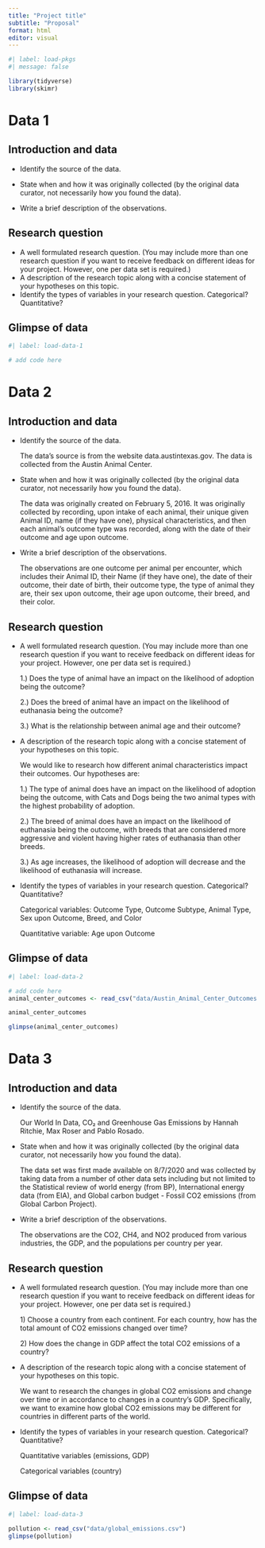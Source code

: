 ```yaml
---
title: "Project title"
subtitle: "Proposal"
format: html
editor: visual
---
```


```r
#| label: load-pkgs
#| message: false

library(tidyverse)
library(skimr)
```

# Data 1

## Introduction and data

-   Identify the source of the data.

-   State when and how it was originally collected (by the original data curator, not necessarily how you found the data).

-   Write a brief description of the observations.

## Research question

-   A well formulated research question. (You may include more than one research question if you want to receive feedback on different ideas for your project. However, one per data set is required.)
-   A description of the research topic along with a concise statement of your hypotheses on this topic.
-   Identify the types of variables in your research question. Categorical? Quantitative?

## Glimpse of data

```r
#| label: load-data-1

# add code here
```

# Data 2

## Introduction and data

-   Identify the source of the data.

    The data's source is from the website data.austintexas.gov. The data is collected from the Austin Animal Center.

-   State when and how it was originally collected (by the original data curator, not necessarily how you found the data).

    The data was originally created on February 5, 2016. It was originally collected by recording, upon intake of each animal, their unique given Animal ID, name (if they have one), physical characteristics, and then each animal's outcome type was recorded, along with the date of their outcome and age upon outcome.

-   Write a brief description of the observations.

    The observations are one outcome per animal per encounter, which includes their Animal ID, their Name (if they have one), the date of their outcome, their date of birth, their outcome type, the type of animal they are, their sex upon outcome, their age upon outcome, their breed, and their color.

## Research question

-   A well formulated research question. (You may include more than one research question if you want to receive feedback on different ideas for your project. However, one per data set is required.)

    1.) Does the type of animal have an impact on the likelihood of adoption being the outcome?

    2.) Does the breed of animal have an impact on the likelihood of euthanasia being the outcome?

    3.) What is the relationship between animal age and their outcome?

-   A description of the research topic along with a concise statement of your hypotheses on this topic.

    We would like to research how different animal characteristics impact their outcomes. Our hypotheses are:

    1.) The type of animal does have an impact on the likelihood of adoption being the outcome, with Cats and Dogs being the two animal types with the highest probability of adoption.

    2.) The breed of animal does have an impact on the likelihood of euthanasia being the outcome, with breeds that are considered more aggressive and violent having higher rates of euthanasia than other breeds.

    3.) As age increases, the likelihood of adoption will decrease and the likelihood of euthanasia will increase.

-   Identify the types of variables in your research question. Categorical? Quantitative?

    Categorical variables: Outcome Type, Outcome Subtype, Animal Type, Sex upon Outcome, Breed, and Color

    Quantitative variable: Age upon Outcome

## Glimpse of data

```r
#| label: load-data-2

# add code here
animal_center_outcomes <- read_csv("data/Austin_Animal_Center_Outcomes .csv", skip = 1)

animal_center_outcomes

glimpse(animal_center_outcomes)
```

# Data 3

## Introduction and data

-   Identify the source of the data.

    Our World In Data, CO₂ and Greenhouse Gas Emissions by Hannah Ritchie, Max Roser and Pablo Rosado.

-   State when and how it was originally collected (by the original data curator, not necessarily how you found the data).

    The data set was first made available on 8/7/2020 and was collected by taking data from a number of other data sets including but not limited to the Statistical review of world energy (from BP), International energy data (from EIA), and Global carbon budget - Fossil CO2 emissions (from Global Carbon Project).

-   Write a brief description of the observations.

    The observations are the CO2, CH4, and NO2 produced from various industries, the GDP, and the populations per country per year.

## Research question

-   A well formulated research question. (You may include more than one research question if you want to receive feedback on different ideas for your project. However, one per data set is required.)

    1\) Choose a country from each continent. For each country, how has the total amount of CO2 emissions changed over time?

    2\) How does the change in GDP affect the total CO2 emissions of a country?

-   A description of the research topic along with a concise statement of your hypotheses on this topic.

    We want to research the changes in global CO2 emissions and change over time or in accordance to changes in a country's GDP. Specifically, we want to examine how global CO2 emissions may be different for countries in different parts of the world.

-   Identify the types of variables in your research question. Categorical? Quantitative?

    Quantitative variables (emissions, GDP)

    Categorical variables (country)

## Glimpse of data

```r
#| label: load-data-3

pollution <- read_csv("data/global_emissions.csv")
glimpse(pollution)
```
